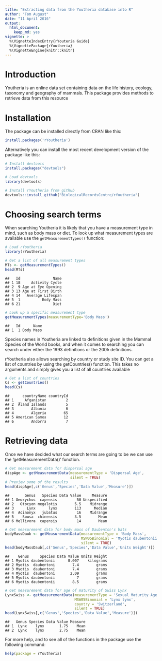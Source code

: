 ```yaml
---
title: "Extracting data from the Youtheria database into R"
author: "Tom August"
date: "11 April 2016"
output: 
  html_document: 
    keep_md: yes
vignette: >
  %\VignetteIndexEntry{rYouteria Guide}
  %\VignettePackage{rYoutheria}
  %\VignetteEngine{knitr::knitr}
---
```


# Introduction
Youtheria is an online data set containing data on the life history, ecology, taxonomy and geography of mammals. This package provides methods to retrieve data from this resource

# Installation
The package can be installed directly from CRAN like this:


```r
install.packages('rYoutheria')
```

Alternatively you can install the most recent development version of the package like this:


```r
# Install devtools
install.packages("devtools")

# Load devtools
library(devtools)

# Install rYoutheria from github
devtools::install_github("BiologicalRecordsCentre/rYoutheria")
```

# Choosing search terms
When searching Youtheria it is likely that you have a measurement type in mind, such as body mass or diet. To look up what measurement types are available use the `getMeasurementTypes()` function:


```r
# Load rYoutheria
library(rYoutheria)

# Get a list of all measurement types
MTs <- getMeasurementTypes()
head(MTs)
```

```
##   Id               Name
## 1 18     Activity Cycle
## 2  9 Age at Eye Opening
## 3 13 Age at First Birth
## 4 14   Average Lifespan
## 5  1          Body Mass
## 6 21               Diet
```

```r
# Look up a specific measurement type
getMeasurementTypes(measurementType='Body Mass')
```

```
##   Id      Name
## 1  1 Body Mass
```

Species names in Youtheria are linked to definitions given in the Mammal Species of the World books, and when it comes to searching you can search under either the 1993 definitions or the 2005 definitions.

rYoutheria also allows searching by country or study site ID. You can get a list of countries by using the getCountries() function. This takes no arguments and simply gives you a list of all countries available


```r
# Get a list of countries
Cs <- getCountries()
head(Cs)
```

```
##      countryName countryId
## 1     Afganistan         2
## 2  Åland Islands         5
## 3        Albania         6
## 4        Algeria        65
## 5 American Samoa        12
## 6        Andorra         7
```

# Retrieving data
Once we have decided what our search terms are going to be we can use the 'getMeasurementData()' function.


```r
# Get measurement data for dispersal age
dispAge <- getMeasurementData(measurementType = 'Dispersal Age',
                              silent = TRUE)
# Preview some of the results
head(dispAge[,c('Genus','Species','Data Value','Measure')])
```

```
##       Genus   Species Data Value     Measure
## 1 Georychus  capensis         50 Unspecified
## 2   Otocyon megalotis        5.5    Midrange
## 3      Lynx      lynx        113      Median
## 4  Acinonyx   jubatus         16    Midrange
## 5    Sousa  chinensis        3.5        Mean
## 6 Mellivora  capensis         14        Mean
```

```r
# Get measurement data for body mass of Daubenton's bats
bodyMassDaub <- getMeasurementData(measurementType = 'Body Mass',
                                   MSW05Binomial = 'Myotis daubentonii',
                                   silent = TRUE)
head(bodyMassDaub[,c('Genus','Species','Data Value','Units Weight')])
```

```
##    Genus     Species Data Value Units Weight
## 1 Myotis daubentonii      0.007    kilograms
## 2 Myotis  daubentoni        7.4        grams
## 3 Myotis  daubentoni        7.4        grams
## 4 Myotis  daubentoni       2.09        grams
## 5 Myotis daubentonii          7        grams
## 6 Myotis daubentonii        8.5        grams
```

```r
# Get measurement data for age of maturity of Swiss Lynx
LynxSwiss <- getMeasurementData(measurementType = 'Sexual Maturity Age',
                                MSW05Binomial = 'Lynx lynx',
                                country = 'Switzerland',
                                silent = TRUE)
head(LynxSwiss[,c('Genus','Species','Data Value','Measure')])                              
```

```
##   Genus Species Data Value Measure
## 1  Lynx    lynx       1.75    Mean
## 2  Lynx    lynx       2.75    Mean
```

For more help, and to see all of the functions in the package use the following command:


```r
help(package = rYoutheria)
```
